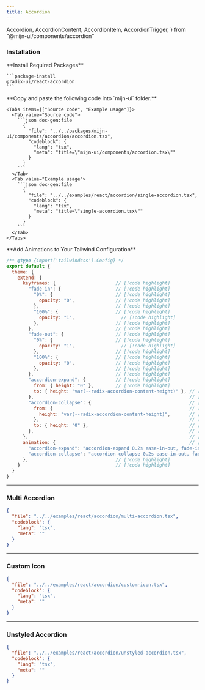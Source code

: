 ```yaml
---
title: Accordion
---
```


  Accordion,
  AccordionContent,
  AccordionItem,
  AccordionTrigger,
} from "@mijn-ui/components/accordion"

<ComponentPreview>
  <SingleAccordionExample />
</ComponentPreview>

### Installation

<Steps>
  <Step>
    **Install Required Packages**

    ```package-install
    @radix-ui/react-accordion
    ```

  </Step>

  <Step>
    **Copy and paste the following code into  `mijn-ui` folder.**

    <Tabs items={["Source code", "Example usage"]}>
      <Tab value="Source code">
        ```json doc-gen:file
          {
            "file": "../../packages/mijn-ui/components/accordion/accordion.tsx",
            "codeblock": {
              "lang": "tsx",
              "meta": "title=\"mijn-ui/components/accordion.tsx\""
            }
          }
        ```
      </Tab>
      <Tab value="Example usage">
        ```json doc-gen:file
          {
            "file": "../../examples/react/accordion/single-accordion.tsx",
            "codeblock": {
              "lang": "tsx",
              "meta": "title=\"single-accordion.tsx\""
            }
          }
        ```
      </Tab>
    </Tabs>

  </Step>

   <Step>
    **Add Animations to Your Tailwind Configuration**

  ```js title="tailwind.config.js"
  /** @type {import('tailwindcss').Config} */
  export default {
    theme: {
      extend: {
        keyframes: {                      // [!code highlight]
          "fade-in": {                    // [!code highlight]
            "0%": {                       // [!code highlight]
              opacity: "0",               // [!code highlight]
            },                            // [!code highlight]
            "100%": {                     // [!code highlight]
              opacity: "1",                 // [!code highlight]
            },                            // [!code highlight]
          },                              // [!code highlight]
          "fade-out": {                   // [!code highlight]
            "0%": {                       // [!code highlight]
              opacity: "1",                 // [!code highlight]
            },                            // [!code highlight]
            "100%": {                     // [!code highlight]
              opacity: "0",               // [!code highlight]
            },                            // [!code highlight]
          },                              // [!code highlight]
          "accordion-expand": {           // [!code highlight]
            from: { height: "0" },        // [!code highlight]
            to: { height: "var(--radix-accordion-content-height)" }, // [!code highlight]
          },                                                         // [!code highlight]
          "accordion-collapse": {                                    // [!code highlight]
            from: {                                                  // [!code highlight]
              height: "var(--radix-accordion-content-height)",       // [!code highlight]
            },                                                       // [!code highlight]
            to: { height: "0" },                                     // [!code highlight]
          },                                                         // [!code highlight]
        },                                                           // [!code highlight]
        animation: {                                                 // [!code highlight]
          "accordion-expand": "accordion-expand 0.2s ease-in-out, fade-in 0.4s ease-in-out",                    // [!code highlight]
          "accordion-collapse": "accordion-collapse 0.2s ease-in-out, fade-out 0.4s ease-in-out",                     // [!code highlight]
        },                                // [!code highlight]
      }                                   // [!code highlight]
    }
  }
  ```

  </Step>
</Steps>

---

### Multi Accordion

<ComponentPreview>
  <MultiAccordionExample />
</ComponentPreview>

```json doc-gen:file
{
  "file": "../../examples/react/accordion/multi-accordion.tsx",
  "codeblock": {
    "lang": "tsx",
    "meta": ""
  }
}
```

---

### Custom Icon

<ComponentPreview>
  <AccordionCustomIconExample />
</ComponentPreview>

```json doc-gen:file
{
  "file": "../../examples/react/accordion/custom-icon.tsx",
  "codeblock": {
    "lang": "tsx",
    "meta": ""
  }
}
```

---

### Unstyled Accordion

<ComponentPreview>
  <UnstyledAccordionExample />
</ComponentPreview>

```json doc-gen:file
{
  "file": "../../examples/react/accordion/unstyled-accordion.tsx",
  "codeblock": {
    "lang": "tsx",
    "meta": ""
  }
}
```
